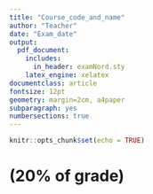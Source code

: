 ---
title: "Course_code_and_name"
author: "Teacher"
date: "Exam_date"
output: 
  pdf_document:
    includes:
      in_header: examNord.sty
    latex_engine: xelatex
documentclass: article
fontsize: 12pt
geometry: margin=2cm, a4paper
subparagraph: yes
numbersections: true
---

```{r setup, include=FALSE}
knitr::opts_chunk$set(echo = TRUE)
```
<!-- Change if it is not school exam or at different faculty-->
<!-- \exType{}  -->
<!-- \Faculty{}  -->

<!-- time for exam, by default 4 hours -- 0900-1300 -->
<!-- \Time{}   -->

<!-- deadline for grading three weeks after exam date -->
\GradingDeadline{30 June 2018} 

<!-- grading scale. Default -- A-F --> 
<!-- \Grading{} -->
<!-- Allowed Aids: by default--  Pen, ruler, simple calculator and up to two bilingual dictionaries. --> 
<!-- \AllowedAids{}  -->

<!-- If there are attachments, specify the amount. --> 
<!-- \NumberAttach{3} -->
<!-- Specify which attachments are included. --> 
<!-- \ListAttach[] -->


\input{frontpage}

<!--  All tasks are set as a section. Use single hashtag or \section{}. Section's name includes extra information about task (% of total grade is suggested) -->
# (20% of grade)


#  
<!-- comment first and uncomment second if there are Attachments -->
\noAttachment        
<!-- \Attachment -->

<!-- Add attachment by using double hashtag or \subsection{} -->
<!--  Extra name can be inserted into brackets -->
<!-- ## -->
